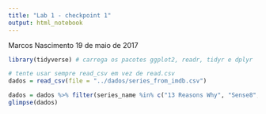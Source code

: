 ```yaml
---
title: "Lab 1 - checkpoint 1"
output: html_notebook
---
```


Marcos Nascimento
19 de maio de 2017

```r
library(tidyverse) # carrega os pacotes ggplot2, readr, tidyr e dplyr

# tente usar sempre read_csv em vez de read.csv
dados = read_csv(file = "../dados/series_from_imdb.csv")

dados = dados %>% filter(series_name %in% c("13 Reasons Why", "Sense8", "Black Mirror"))
glimpse(dados)

```
